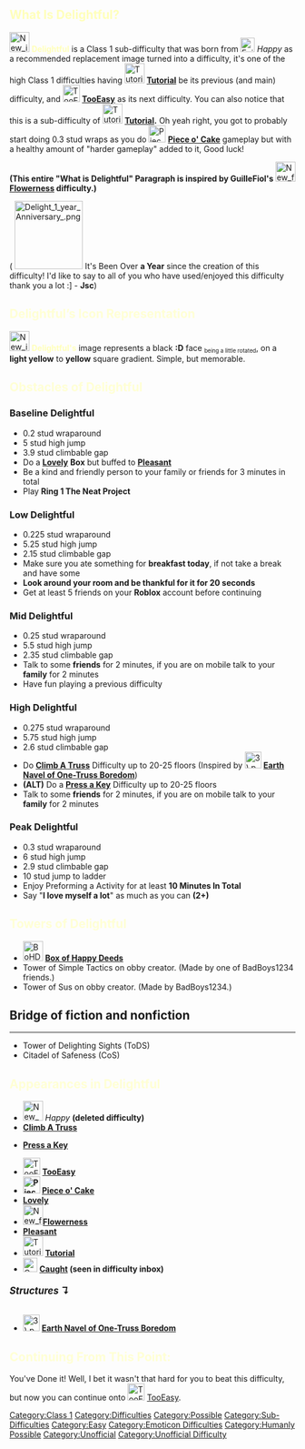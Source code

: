 {{Humanly Possible}}{{WIP}}

{{BetterQuote|text=Welcome to Delightful. Now it's slowly getting harder to perform obstacles in these difficulties.}}

==<span style="color: #ffffba;">What Is '''Delightful'''?</span>==
{{NewDifficultyInfobox|class=[[:Category:Class 1|Class 1]]|type=Sub-Difficulty|original_name=|image1=New icon Delight.png|previous=[[File:Tutorial.png|30px]] [[Tutorial]]|next=[[File:TooEasy Difficulty Revamped.jpg|30px]] [[TooEasy]]|main_difficulty=*[[File:Tutorial.png|30px]] [[Tutorial]]|date_added=01/30/2022|date_removed=|chain(s)=|creator(s)=Jschirtzer|decal_id=[https://create.roblox.com/store/asset/8691799682/Delightful 8691799682]|caption1=Original old icon was made by Astrominal.|previous_sub_difficulty(ies)=* [[File:Palindrome.jpg|22px]] Blurred Sadness
* [[File:Catchy.jpg|22px]] Catchy|altnext=|alt_previous=[[File:Hellish Encore.png|30px]] [[Hellish Encore|HELLISH ENCORE]]|alt_next=|prior_next= [[File:VeryEzDifficulty.png|30px]] [[Vwery ez rdifficutli!!!]]|sub_difficulty(ies)=|rating=-4.33|class_range=High|difficulty_range=Baseline to Peak}}
[[File:New icon Delight.png|frameless|35x35px]] <span style="color: #ffffba;">'''Delightful'''</span> is a Class 1 sub-difficulty that was born from [[File:Epic face.png|frameless|25x25px]] ''Happy'' as a recommended replacement image turned into a difficulty, it's one of the high Class 1 difficulties having [[File:Tutorial.png|35x35px]] '''[[Tutorial]]''' be its previous (and main) difficulty, and [[File:TooEasy Difficulty Revamped.jpg|30px]] '''[[TooEasy]]''' as its next difficulty. You can also notice that this is a sub-difficulty of [[File:Tutorial.png|35x35px]] '''[[Tutorial]].''' Oh yeah right, you got to probably start doing 0.3 stud wraps as you do [[File:Piece O Cake UHD.jpeg|30px]] [[Piece o' Cake|'''Piece o' Cake''']] gameplay but with a healthy amount of "harder gameplay" added to it, Good luck!

'''(This entire "What is Delightful" Paragraph is inspired by GuilleFiol's'''  [[File:New flowerness image1.png|frameless|35x35px]] '''[[Flowerness]] difficulty.)'''

( [[File:Delight 1 year Anniversary .png|frameless|120x120px]]  It's Been Over '''a Year''' since the creation of this difficulty! I'd like to say to all of you who have used/enjoyed this difficulty thank you a lot :] - '''Jsc''')

== <span style="color: #ffffd4;">Delightful’s Icon Representation</span> ==
[[File:New icon Delight.png|frameless|35x35px]] <span style="color: #ffffba;">'''Delightful'''</span><span style="color: #ffffba;">'''<nowiki/>'s'''</span> image represents a black ''':D''' face <small><sub>being a little rotated</sub></small>, on a '''light yellow''' to '''yellow''' square gradient. Simple, but memorable.

==<span style="color: #ffffd4;">Obstacles of Delightful</span>==

==='''Baseline Delightful'''===

*0.2 stud wraparound
*5 stud high jump
*3.9 stud climbable gap
*Do a '''{{Class0Difficulties|Lovely}} [[Lovely]]''' '''Box''' but buffed to '''{{Class0Difficulties|Pleasant}} [[Pleasant]]'''
*Be a kind and friendly person to your family or friends for 3 minutes in total
*Play '''Ring 1 The Neat Project''' 

==='''Low Delightful'''===

*0.225 stud wraparound
*5.25 stud high jump
*2.15 stud climbable gap
*Make sure you ate something for '''breakfast today''', if not take a break and have some
*'''Look around your room and be thankful for it for 20 seconds'''
*Get at least 5 friends on your '''Roblox''' account before continuing

==='''Mid Delightful'''===

*0.25 stud wraparound
*5.5 stud high jump
*2.35 stud climbable gap
*Talk to some '''friends''' for 2 minutes, if you are on mobile talk to your '''family''' for 2 minutes 
*Have fun playing a previous difficulty

==='''High Delightful'''===

*0.275 stud wraparound
*5.75 stud high jump
*2.6 stud climbable gap
*Do {{Class0Difficulties|Climb A Truss}} [[Climb A Truss|'''Climb A Truss''']] Difficulty up to 20-25 floors (Inspired by [[File:3).png|frameless|29x29px]] [[Earth Navel of One-Truss Boredom|'''Earth Navel of One-Truss Boredom''']])
*'''(ALT)''' Do a {{Class0Difficulties|Press a Key}} '''[[Press a Key]]''' Difficulty up to 20-25 floors
*Talk to some '''friends''' for 2 minutes, if you are on mobile talk to your '''family''' for 2 minutes 

==='''Peak Delightful'''===

*0.3 stud wraparound
*6 stud high jump
*2.9 stud climbable gap
*10 stud jump to ladder
*Enjoy Preforming a Activity for at least '''10 Minutes In Total'''
*Say "'''I love myself a lot'''" as much as you can '''(2+)'''

==<span style="color: #ffffd4;">Towers of Delightful</span>==

*[[File:BoHD.png|frameless|35x35px]] '''[[Box of Happy Deeds]]'''
*Tower of Simple Tactics on obby creator. (Made by one of BadBoys1234 friends.)
*Tower of Sus on obby creator. (Made by BadBoys1234.)

== Bridge of '''fiction''' and '''nonfiction''' ==
----

*Tower of Delighting Sights (ToDS)
*Citadel of Safeness (CoS) 

==<span style="color: #ffffd4;">Appearances in Delightful</span>==
*[[File:New Happy.png|frameless|35x35px]] ''Happy'' '''(deleted difficulty)'''
*'''{{Class0Difficulties|Climb A Truss}} [[Climb A Truss]]'''
*{{Class0Difficulties|Press a Key}} '''[[Press a Key]]'''
*[[File:TooEasy Difficulty Revamped.jpg|30px]] [[TooEasy|'''TooEasy''']]
*'''[[File:Piece O Cake UHD.jpeg|30px]] [[Piece o' Cake]]'''
*'''{{Class0Difficulties|Lovely}} [[Lovely]]'''
*[[File:New flowerness image1.png|frameless|35x35px]]''' [[Flowerness]]'''
*'''{{Class0Difficulties|Pleasant}} [[w:c:jtohs-easiest-towers:Pleasant|Pleasant]]'''
*[[File:Tutorial.png|35x35px]] '''[[Tutorial]]'''
*[[File:Catchy.png|25px]] '''[[Caught]] (seen in difficulty inbox)'''

====== '''<big>Structures ↴</big>''' ======

* [[File:3).png|frameless|29x29px]] [[Earth Navel of One-Truss Boredom|'''Earth Navel of One-Truss Boredom''']]

== <span style="color: #ffffd4;">Continuing From This Point:</span> ==
You've Done it! Well, I bet it wasn't that hard for you to beat this difficulty, but now you can continue onto [[File:TooEasy Difficulty Revamped.jpg|30px]] [[TooEasy]]. 

{{DifficultiesNavbox}}
[[Category:Class 1]]
[[Category:Difficulties]]
[[Category:Possible]]
[[Category:Sub-Difficulties]]

[[Category:Easy]]
[[Category:Emoticon Difficulties]]
[[Category:Humanly Possible]]

[[Category:Unofficial]]
[[Category:Unofficial Difficulty]]
